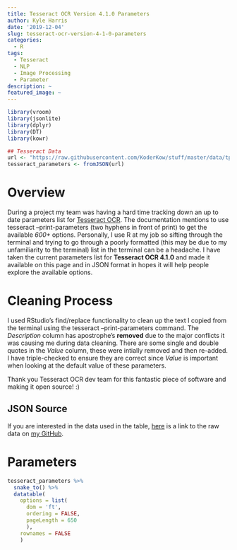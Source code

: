 ```yaml
---
title: Tesseract OCR Version 4.1.0 Parameters
author: Kyle Harris
date: '2019-12-04'
slug: tesseract-ocr-version-4-1-0-parameters
categories:
  - R
tags:
  - Tesseract
  - NLP
  - Image Processing
  - Parameter
description: ~
featured_image: ~
---
```


```r
library(vroom)
library(jsonlite)
library(dplyr)
library(DT)
library(kowr)

## Tesseract Data
url <- "https://raw.githubusercontent.com/KoderKow/stuff/master/data/tp_json.json"
tesseract_parameters <- fromJSON(url)
```

# Overview

During a project my team was having a hard time tracking down an up to date parameters list for [Tesseract OCR](https://github.com/tesseract-ocr/tesseract). The documentation mentions to use <hc>tesseract --print-parameters</hc> (two hyphens in front of print) to get the available *600+* options. Personally, I use R at my job so sifting through the terminal and trying to go through a poorly formatted (this may be due to my unfamiliarity to the terminal) list in the terminal can be a headache. I have taken the current parameters list for **Tesseract OCR 4.1.0** and made it available on this page and in JSON format in hopes it will help people explore the available options.

<!-- Below the table there will will be this table is JSON for those wanting the raw data. -->

# Cleaning Process

I used RStudio's find/replace functionality to clean up the text I copied from the terminal using the <hc>tesseract --print-parameters</hc> command. The *Description* column has apostrophe's **removed** due to the major conflicts it was causing me during data cleaning. There are some single and double quotes in the *Value* column, these were intially removed and then re-added. I have triple-checked to ensure they are correct since *Value* is important when looking at the default value of these parameters.

Thank you Tesseract OCR dev team for this fantastic piece of software and making it open source! :)

## JSON Source

If you are interested in the data used in the table, [here](https://raw.githubusercontent.com/KoderKow/stuff/master/data/tp_json.json) is a link to the raw data on [my GitHub](https://github.com/KoderKow/stuff/blob/master/data/tp_json.json).

# Parameters

```r
tesseract_parameters %>% 
  snake_to() %>% 
  datatable(
    options = list(
      dom = 'ft',
      ordering = FALSE,
      pageLength = 650
      ),
    rownames = FALSE
    )
```
